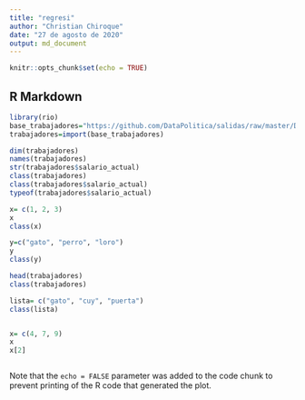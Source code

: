 ```yaml
---
title: "regresi"
author: "Christian Chiroque"
date: "27 de agosto de 2020"
output: md_document
---
```


```r
knitr::opts_chunk$set(echo = TRUE)
```

## R Markdown


```r
library(rio)
base_trabajadores="https://github.com/DataPolitica/salidas/raw/master/Data/trabajadores.sav"
trabajadores=import(base_trabajadores)
```

```r
dim(trabajadores)
names(trabajadores)
str(trabajadores$salario_actual)
class(trabajadores)
class(trabajadores$salario_actual)
typeof(trabajadores$salario_actual)
```

```r
x= c(1, 2, 3)
x
class(x)

y=c("gato", "perro", "loro")
y
class(y)

head(trabajadores)
class(trabajadores)

lista= c("gato", "cuy", "puerta")
class(lista)


x= c(4, 7, 9)
x
x[2]



```









Note that the `echo = FALSE` parameter was added to the code chunk to prevent printing of the R code that generated the plot.
